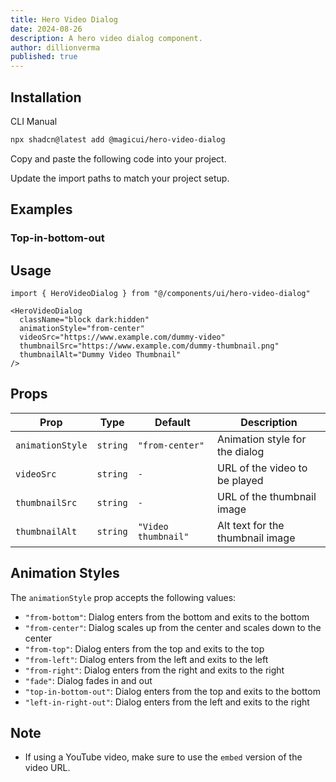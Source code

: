 ```yaml
---
title: Hero Video Dialog
date: 2024-08-26
description: A hero video dialog component.
author: dillionverma
published: true
---
```


<ComponentPreview name="hero-video-dialog-demo" />

## Installation

<Tabs defaultValue="cli">

<TabsList>
  <TabsTrigger value="cli">CLI</TabsTrigger>
  <TabsTrigger value="manual">Manual</TabsTrigger>
</TabsList>
<TabsContent value="cli">

```bash
npx shadcn@latest add @magicui/hero-video-dialog
```

</TabsContent>

<TabsContent value="manual">

<Steps>

<Step>Copy and paste the following code into your project.</Step>

<ComponentSource name="hero-video-dialog" />

<Step>Update the import paths to match your project setup.</Step>

</Steps>

</TabsContent>

</Tabs>

## Examples

### Top-in-bottom-out

<ComponentPreview name="hero-video-dialog-demo-top-in-bottom-out" />

## Usage

```tsx showLineNumbers
import { HeroVideoDialog } from "@/components/ui/hero-video-dialog"
```

```tsx showLineNumbers
<HeroVideoDialog
  className="block dark:hidden"
  animationStyle="from-center"
  videoSrc="https://www.example.com/dummy-video"
  thumbnailSrc="https://www.example.com/dummy-thumbnail.png"
  thumbnailAlt="Dummy Video Thumbnail"
/>
```

## Props

| Prop             | Type     | Default             | Description                      |
| ---------------- | -------- | ------------------- | -------------------------------- |
| `animationStyle` | `string` | `"from-center"`     | Animation style for the dialog   |
| `videoSrc`       | `string` | `-`                 | URL of the video to be played    |
| `thumbnailSrc`   | `string` | `-`                 | URL of the thumbnail image       |
| `thumbnailAlt`   | `string` | `"Video thumbnail"` | Alt text for the thumbnail image |

## Animation Styles

The `animationStyle` prop accepts the following values:

- `"from-bottom"`: Dialog enters from the bottom and exits to the bottom
- `"from-center"`: Dialog scales up from the center and scales down to the center
- `"from-top"`: Dialog enters from the top and exits to the top
- `"from-left"`: Dialog enters from the left and exits to the left
- `"from-right"`: Dialog enters from the right and exits to the right
- `"fade"`: Dialog fades in and out
- `"top-in-bottom-out"`: Dialog enters from the top and exits to the bottom
- `"left-in-right-out"`: Dialog enters from the left and exits to the right

## Note

- If using a YouTube video, make sure to use the `embed` version of the video URL.
